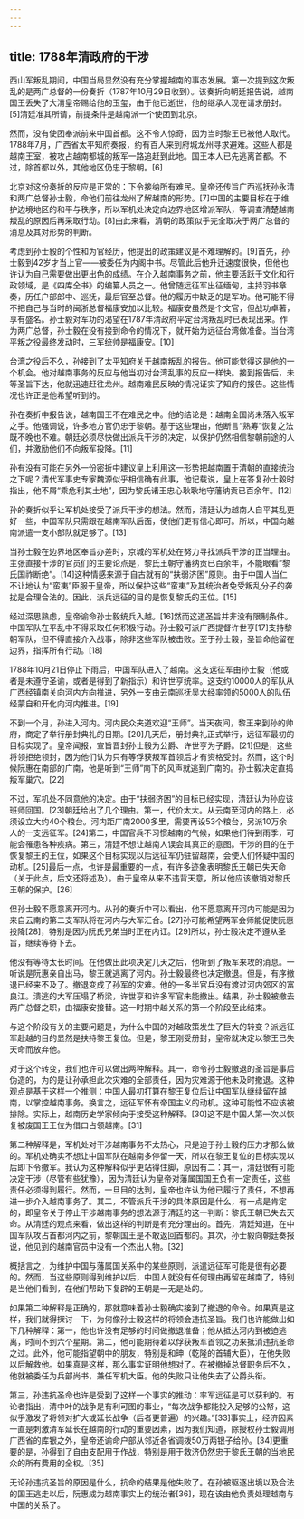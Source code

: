 ```yaml
---
---
---
```

title: 1788年清政府的干涉
---



西山军叛乱期间，中国当局显然没有充分掌握越南的事态发展。第一次提到这次叛乱的是两广总督的一份奏折（1787年10月29日收到）。该奏折向朝廷报告说，越南国王丢失了大清皇帝赐给他的玉玺，由于他已逝世，他的继承人现在请求册封。[5]清廷准其所请，前提条件是越南派一个使团到北京。

然而，没有使团奉派前来中国首都。这不令人惊奇，因为当时黎王已被他人取代。1788年7月，广西省太平知府奏报，约有百人来到府城龙州寻求避难。这些人都是越南王室，被攻占越南都城的叛军一路追赶到此地。国王本人已先逃离首都。不过，除首都以外，其他地区仍忠于黎朝。[6]

北京对这份奏折的反应是正常的：下令接纳所有难民。皇帝还传旨广西巡抚孙永清和两广总督孙士毅，命他们前往龙州了解越南的形势。[7]中国的主要目标在于维护边境地区的和平与秩序，所以军机处决定向边界地区增派军队，等调查清楚越南叛乱的原因后再采取行动。[8]由此来看，清朝的政策似乎完全取决于两广总督的消息及其对形势的判断。

考虑到孙士毅的个性和为官经历，他提出的政策建议是不难理解的。[9]首先，孙士毅到42岁才当上官——被委任为内阁中书。尽管此后他升迁速度很快，但他也许认为自己需要做出更出色的成绩。在介入越南事务之前，他主要活跃于文化和行政领域，是《四库全书》的编纂人员之一。他曾随远征军出征缅甸，主持羽书章奏，历任户部郎中、巡抚，最后官至总督。他的履历中缺乏的是军功。他可能不得不把自己与当时的闽浙总督福康安加以比较。福康安虽然是个文官，但战功卓著，享有盛名。孙士毅对军功的渴望在1787年清政府平定台湾叛乱时已表现出来。作为两广总督，孙士毅在没有接到命令的情况下，就开始为远征台湾做准备。当台湾平叛之役最终发动时，三军统帅是福康安。[10]

台湾之役后不久，孙接到了太平知府关于越南叛乱的报告。他可能觉得这是他的一个机会。他对越南事务的反应与他当初对台湾乱事的反应一样快。接到报告后，未等圣旨下达，他就迅速赶往龙州。越南难民反映的情况证实了知府的报告。这些情况也许正是他希望听到的。

孙在奏折中报告说，越南国王不在难民之中。他的结论是：越南全国尚未落入叛军之手。他强调说，许多地方官仍忠于黎朝。基于这些理由，他断言“熟筹”恢复之法既不晚也不难。朝廷必须尽快做出派兵干涉的决定，以保护仍然相信黎朝前途的人们，并激励他们不向叛军投降。[11]

孙有没有可能在另外一份密折中建议皇上利用这一形势把越南置于清朝的直接统治之下呢？清代军事史专家魏源似乎相信确有此事，他记载说，皇上在答复孙士毅时指出，他不屑“乘危利其土地”，因为黎氏诸王忠心耿耿地守藩纳贡已百余年。[12]

孙的奏折似乎让军机处接受了派兵干涉的想法。然而，清廷认为越南人自平其乱更好一些，中国军队只需跟在越南军队后面，使他们更有信心即可。所以，中国向越南派遣一支小部队就足够了。[13]

当孙士毅在边界地区奉旨办差时，京城的军机处在努力寻找派兵干涉的正当理由。主张直接干涉的官员们的主要论点是，黎氏王朝守藩纳贡已百余年，不能眼看“黎氏国祚断绝”。[14]这种情感来源于自古就有的“扶弱济困”原则。由于中国人当仁不让地认为“蛮夷”臣服于皇帝，所以保护这些“蛮夷”及其统治者免受叛乱分子的袭扰是合理合法的。因此，派兵远征的目的是恢复黎氏的王位。[15]

经过深思熟虑，皇帝谕命孙士毅统兵入越。[16]然而这道圣旨并非没有限制条件。中国军队在平乱中不得采取任何积极行动。孙士毅可派广西提督许世亨[17]支持黎朝军队，但不得直接介入战事，除非这些军队被击败。至于孙士毅，圣旨命他留在边界，指挥所有行动。[18]

1788年10月21日停止下雨后，中国军队进入了越南。这支远征军由孙士毅（他或者是未遵守圣谕，或者是得到了新指示）和许世亨统率。这支约10000人的军队从广西经镇南关向河内方向推进，另外一支由云南巡抚吴大经率领的5000人的队伍经蒙自和开化向河内推进。[19]

不到一个月，孙进入河内。河内民众夹道欢迎“王师”。当天夜间，黎王来到孙的帅府，商定了举行册封典礼的日期。[20]几天后，册封典礼正式举行，远征军最初的目标实现了。皇帝闻报，宣旨晋封孙士毅为公爵、许世亨为子爵。[21]但是，这些将领拒绝领封，因为他们认为只有等俘获叛军首领后才有资格受封。然而，这个时候阮惠在南部的广南，他是听到“王师”南下的风声就逃到广南的。孙士毅决定直捣叛军巢穴。[22]

不过，军机处不同意他的决定。由于“扶弱济困”的目标已经实现，清廷认为孙应该班师回国。[23]朝廷给出了几个理由。第一，代价太大。从云南至河内的路上，必须设立大约40个粮台。河内距广南2000多里，需要再设53个粮台，另派10万余人的一支远征军。[24]第二，中国官兵不习惯越南的气候，如果他们待到雨季，可能会罹患各种疾病。第三，清廷不想让越南人误会其真正的意图。干涉的目的在于恢复黎王的王位，如果这个目标实现以后远征军仍驻留越南，会使人们怀疑中国的动机。[25]最后一点，也许是最重要的一点，有许多迹象表明黎氏王朝已失天命（关于此点，后文还将述及）。由于皇帝从来不违背天意，所以他应该撤销对黎氏王朝的保护。[26]

但孙士毅不愿意离开河内。从孙的奏折中可以看出，他不愿意离开河内可能是因为来自云南的第二支军队将在河内与大军汇合。[27]孙可能希望两军会师能促使阮惠投降[28]，特别是因为阮氏兄弟当时正在内讧。[29]所以，孙士毅决定不遵从圣旨，继续等待下去。

他没有等待太长时间。在他做出此项决定几天之后，他听到了叛军来攻的消息。一听说是阮惠亲自出马，黎王就逃离了河内。孙士毅最终也决定撤退。但是，有序撤退已经来不及了。撤退变成了孙军的灾难。他的一多半官兵没有渡过河内郊区的富良江。溃逃的大军压塌了桥梁，许世亨和许多军官未能撤出。结果，孙士毅被撤去两广总督之职，由福康安接替。这一时期中越关系的第一个阶段至此结束。

与这个阶段有关的主要问题是，为什么中国的对越政策发生了巨大的转变？派远征军赴越的目的显然是扶持黎王复位。但是，黎王刚受册封，皇帝就决定以黎王已失天命而放弃他。

对于这个转变，我们也许可以做出两种解释。其一，命令孙士毅撤退的圣旨是事后伪造的，为的是让孙承担此次灾难的全部责任，因为灾难源于他未及时撤退。这种观点是基于这样一个推测：中国人最初打算在黎王复位后让中国军队继续留在越南，以掌控越南事务。换言之，远征军怀有帝国主义的动机。这种可能性不应该被排除。实际上，越南历史学家倾向于接受这种解释。[30]这不是中国人第一次以恢复被废国王王位为借口占领越南。[31]

第二种解释是，军机处对干涉越南事务不太热心，只是迫于孙士毅的压力才那么做的。军机处确实不想让中国军队在越南多停留一天，所以在黎王复位的目标实现以后即下令撤军。我认为这种解释似乎更站得住脚，原因有二：其一，清廷很有可能决定干涉（尽管有些犹豫），因为清廷认为皇帝对藩属国国王负有一定责任，这些责任必须得到履行。然而，一旦目的达到，皇帝也许认为他已履行了责任，不想再进一步介入越南事务了。其二，不管派兵干涉的具体原因是什么，有一点是肯定的，即皇帝关于停止干涉越南事务的想法源于清廷的这一判断：黎氏王朝已失去天命。从清廷的观点来看，做出这样的判断是有充分理由的。首先，清廷知道，在中国军队攻占首都河内之前，黎朝国王是不敢返回首都的。其次，孙士毅向朝廷奏报说，他见到的越南官员中没有一个杰出人物。[32]

概括言之，为维护中国与藩属国关系中的某些原则，派遣远征军可能是很有必要的。然而，当这些原则得到维护以后，中国人就没有任何理由再留在越南了，特别是当他们看到，在他们帮助下复辟的王朝是一无是处的。

如果第二种解释是正确的，那就意味着孙士毅确实接到了撤退的命令。如果真是这样，我们就得探讨一下，为何像孙士毅这样的将领会违抗圣旨。我们也许能做出如下几种解释：第一，他也许没有足够的时间做撤退准备；他从抵达河内到被迫逃离，时间不到六个星期。第二，他可能期待着以俘获叛军首领之功来抵消违抗圣命之过。此外，他可能指望朝中的朋友，特别是和珅（乾隆的首辅大臣），在他失败以后解救他。如果真是这样，那么事实证明他想对了。在被撤掉总督职务后不久，他就被委任为兵部尚书，兼任军机大臣。他的失败只让他失去了公爵头衔。

第三，孙违抗圣命也许是受到了这样一个事实的推动：率军远征是可以获利的。有论者指出，清中叶的战争是有利可图的事业，“每次战争都能投入足够的公帑，这似乎激发了将领对扩大或延长战争（后者更普遍）的兴趣。”[33]事实上，经济因素一直是刺激清军延长在越南的行动的重要因素，因为我们知道，除授权孙士毅调用广西省的库银之外，皇帝还谕命户部从邻近各省调拨50万两银子给孙。[34]更重要的是，孙得到了自由支配用于作战，特别是用于救济仍然忠于黎氏王朝的当地民众的所有费用的全权。[35]

无论孙违抗圣旨的原因是什么，抗命的结果是他失败了。在孙被驱逐出境以及合法的国王逃走以后，阮惠成为越南事实上的统治者[36]，现在该由他负责处理越南与中国的关系了。